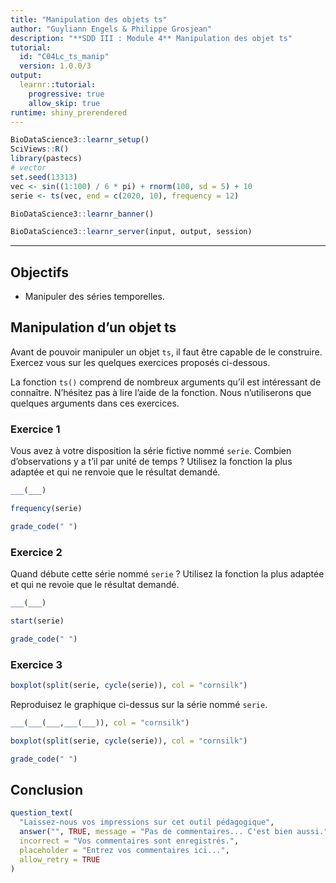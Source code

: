 ```yaml
---
title: "Manipulation des objets ts"
author: "Guyliann Engels & Philippe Grosjean"
description: "**SDD III : Module 4** Manipulation des objet ts"
tutorial:
  id: "C04Lc_ts_manip"
  version: 1.0.0/3
output:
  learnr::tutorial:
    progressive: true
    allow_skip: true
runtime: shiny_prerendered
---
```


```r
BioDataScience3::learnr_setup()
SciViews::R()
library(pastecs)
# vector
set.seed(13313)
vec <- sin((1:100) / 6 * pi) + rnorm(100, sd = 5) + 10
serie <- ts(vec, end = c(2020, 10), frequency = 12)
```

```r
BioDataScience3::learnr_banner()
```

```r
BioDataScience3::learnr_server(input, output, session)
```

----

## Objectifs

- Manipuler des séries temporelles.


## Manipulation d'un objet ts

Avant de pouvoir manipuler un objet `ts`, il faut être capable de le construire. Exercez vous sur les quelques exercices proposés ci-dessous.

La fonction `ts()` comprend de nombreux arguments qu'il est intéressant de connaître. N'hésitez pas à lire l'aide de la fonction. Nous n'utiliserons que quelques arguments dans ces exercices.

### Exercice 1

Vous avez à votre disposition la série fictive nommé `serie`. Combien d'observations y a t'il par unité de temps ? Utilisez la fonction la plus adaptée et qui ne renvoie que le résultat demandé. 

```r
___(___)
```

```r
frequency(serie)
```

```r
grade_code(" ")
```

### Exercice 2

Quand débute cette série nommé `serie` ?  Utilisez la fonction la plus adaptée et qui ne revoie que le résultat demandé. 

```r
___(___)
```

```r
start(serie)
```

```r
grade_code(" ")
```

### Exercice 3

```r
boxplot(split(serie, cycle(serie)), col = "cornsilk")
```

Reproduisez le graphique ci-dessus sur la série nommé `serie`.

```r
___(___(___,___(___)), col = "cornsilk")
```

```r
boxplot(split(serie, cycle(serie)), col = "cornsilk")
```

```r
grade_code(" ")
```

## Conclusion

```r
question_text(
  "Laissez-nous vos impressions sur cet outil pédagogique",
  answer("", TRUE, message = "Pas de commentaires... C'est bien aussi."),
  incorrect = "Vos commentaires sont enregistrés.",
  placeholder = "Entrez vos commentaires ici...",
  allow_retry = TRUE
)
```
